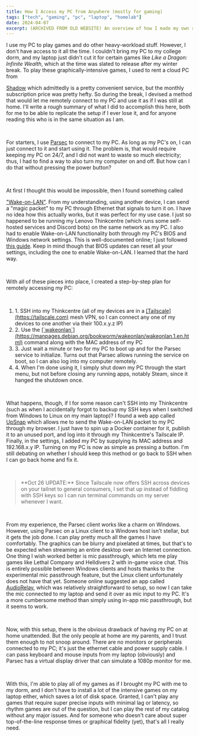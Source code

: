 ```yaml
---
title: How I Access my PC from Anywhere (mostly for gaming)
tags: ["tech", "gaming", "pc", "laptop", "homelab"]
date: 2024-04-07
excerpt: (ARCHIVED FROM OLD WEBSITE) An overview of how I made my own remote gaming setup, with updates
---
```


I use my PC to play games and do other heavy-workload stuff. However, I don't have access to it all the time. I couldn't
bring my PC to my college dorm, and my laptop just didn't cut it for certain games like _Like a Dragon: Infinite
Wealth_, which at the time was slated to release after my winter break. To play these graphically-intensive games, I
used to rent a cloud PC from

<ins>[Shadow](https://shadow.tech)</ins> which admittedly is a pretty convenient service, but the monthly subscription
price was pretty hefty. So during the break, I devised a method that would let me remotely connect to my PC and use it
as if I was still at home. I'll write a rough summary of what I did to accomplish this here, both for me to be able to
replicate the setup if I ever lose it, and for anyone reading this who is in the same situation as I am.

<br />

For starters, I use [Parsec](https://parsec.app) to connect to my PC. As long as my PC's on, I can just connect to it
and start using it. The problem is, that would require keeping my PC on 24/7, and I did not want to waste so much
electricity; thus, I had to find a way to also turn my computer on and off. But how can I do that without pressing the
power button?

<br />

At first I thought this would be impossible, then I found something called

<ins>["Wake-on-LAN"](https://en.wikipedia.org/wiki/Wake-on-LAN)</ins>. From my understanding, using another device, I
can send a "magic packet" to my PC through Ethernet that signals to turn it on. I have no idea how this actually works,
but it was perfect for my use case. I just so happened to be running my Lenovo Thinkcentre (which runs some self-hosted
services and Discord bots) on the same network as my PC. I also had to enable Wake-on-LAN functionality both through my
PC's BIOS and Windows network settings. This is well-documented online; I just followed
<ins>[this guide](https://www.windowscentral.com/how-enable-and-use-wake-lan-wol-windows-10)</ins>. Keep in mind though
that BIOS updates can reset all your settings, including the one to enable Wake-on-LAN. I learned that the hard way.

<br />

With all of these pieces into place, I created a step-by-step plan for remotely accessing my PC:

<br />

<ol class="list-decimal">
    <li>
        1. SSH into my Thinkcentre (all of my devices are in a <ins>[Tailscale](https://tailscale.com)</ins>
        mesh VPN, so I can connect any one of my devices to one another via their 100.x.y.z IP)
    </li>
    <li>
        2. Use the <ins>[`wakeonlan`](https://manpages.debian.org/bookworm/wakeonlan/wakeonlan.1.en.html)</ins>
        command along with the MAC address of my PC
    </li>
    <li>
        3. Just wait a minute or two for my PC to boot up and for the Parsec service to initialize. Turns out that
        Parsec allows running the service on boot, so I can also log into my computer remotely.
    </li>
    <li>
        4. When I'm done using it, I simply shut down my PC through the start menu, but not before closing any running
        apps, notably Steam, since it hanged the shutdown once.
    </li>
</ol>

<br />

What happens, though, if I for some reason can't SSH into my Thinkcentre (such as when I accidentally forgot to backup
my SSH keys when I switched from Windows to Linux on my main laptop)? I found a web app called
<ins>[UpSnap](https://github.com/seriousm4x/UpSnap)</ins> which allows me to send the Wake-on-LAN packet to my PC
through my browser. I just have to spin up a Docker container for it, publish it to an unused port, and log into it
through my Thinkcentre's Tailscale IP. Finally, in the settings, I added my PC by supplying its MAC address and
192.168.x.y IP. Turning on my PC is now as simple as pressing a button. I'm still debating on whether I should keep this
method or go back to SSH when I can go back home and fix it.

<br />

<blockquote class="border-s-4 bg-gray-600 pl-2">
    **Oct 26 UPDATE:** Since Tailscale now offers SSH across devices on your tailnet to general consumers, I set that up
    instead of fiddling with SSH keys so I can run terminal commands on my server whenever I want.
</blockquote>

<br />

From my experience, the Parsec client works like a charm on Windows. However, using Parsec on a Linux client to a
Windows host isn't stellar, but it gets the job done. I can play pretty much all the games I have comfortably. The
graphics can be blurry and pixelated at times, but that's to be expected when streaming an entire desktop over an
Internet connection. One thing I wish worked better is mic passthrough, which lets me play games like Lethal Company and
Helldivers 2 with in-game voice chat. This is entirely possible between Windows clients and hosts thanks to the
experimental mic passthrough feature, but the Linux client unfortunately does not have that yet. Someone online
suggested an app called <ins>[AudioRelay](https://audiorelay.net)</ins>, which was relatively straightforward to setup,
so now I can take the mic connected to my laptop and send it over as mic input to my PC. It's a more cumbersome method
than simply using in-app mic passthrough, but it seems to work.

<br />

Now, with this setup, there is the obvious drawback of having my PC on at home unattended. But the only people at home
are my parents, and I trust them enough to not snoop around. There are no monitors or peripherals connected to my PC;
it's just the ethernet cable and power supply cable. I can pass keyboard and mouse inputs from my laptop (obviously) and
Parsec has a virtual display driver that can simulate a 1080p monitor for me.

<br />

With this, I'm able to play all of my games as if I brought my PC with me to my dorm, and I don't have to install a lot
of the intensive games on my laptop either, which saves a lot of disk space. Granted, I can't play any games that
require super precise inputs with minimal lag or latency, so rhythm games are out of the question, but I can play the
rest of my catalog without any major issues. And for someone who doesn't care about super top-of-the-line response times
or graphical fidelity (yet), that's all I really need.
